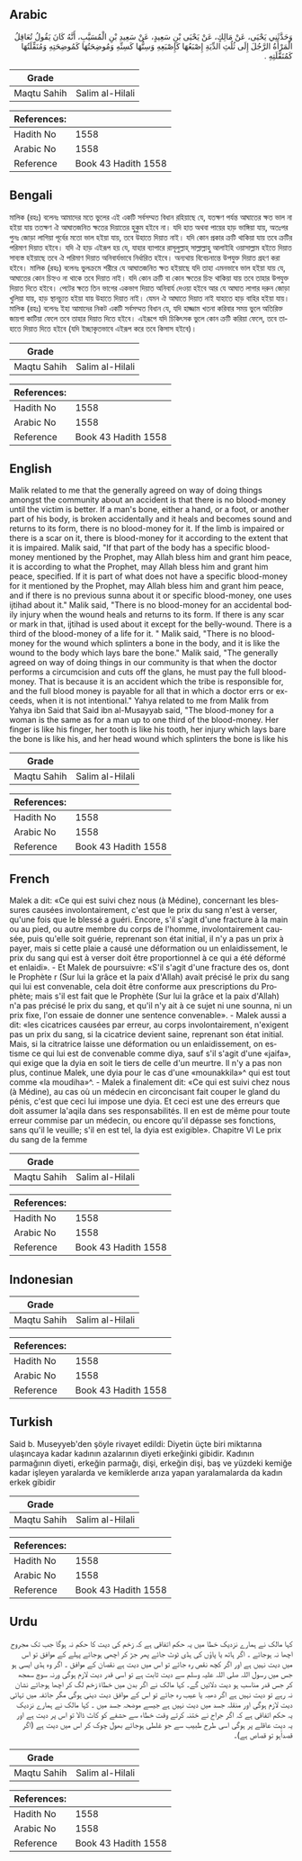 ## Arabic


<div dir="rtl" lang="ar" style={{fontSize:'larger',backgroundColor:'#f8f9fa',padding:20}}>
وَحَدَّثَنِي يَحْيَى، عَنْ مَالِكٍ، عَنْ يَحْيَى بْنِ سَعِيدٍ، عَنْ سَعِيدِ بْنِ الْمُسَيَّبِ، أَنَّهُ كَانَ يَقُولُ تُعَاقِلُ الْمَرْأَةُ الرَّجُلَ إِلَى ثُلُثِ الدِّيَةِ إِصْبَعُهَا كَإِصْبَعِهِ وَسِنُّهَا كَسِنِّهِ وَمُوضِحَتُهَا كَمُوضِحَتِهِ وَمُنَقِّلَتُهَا كَمُنَقَّلَتِهِ ‏.‏
</div>
<div style={{backgroundColor:'#f8f9fa',padding:20, marginBottom: 10}}><table> <thead> <tr> <th>Grade</th> <th></th> </tr> </thead> <tbody> <tr><td>Maqtu Sahih</td><td>Salim al-Hilali</td></tr></tbody></table><table> <thead> <tr> <th>References:</th> <th></th> </tr> </thead> <tbody><tr><td>Hadith No</td><td>1558</td></tr><tr><td>Arabic No</td><td>1558</td></tr><tr><td>Reference</td><td>Book 43 Hadith 1558</td></tr></tbody></table></div>

## Bengali


<div dir="ltr" lang="bn" style={{fontSize:'larger',backgroundColor:'#f8f9fa',padding:20}}>
মালিক (রহঃ) বলেনঃ আমাদের মতে ভুলের এই একটি সর্বসম্মত বিধান রহিয়াছে যে, যতক্ষণ পর্যন্ত আঘাতের ক্ষত ভাল না হইয়া যায় ততক্ষণ ঐ আঘাতজনিত ক্ষতের দিয়াতের হুকুম হইবে না। যদি হাত অথবা পায়ের হাড় ভাঙ্গিয়া যায়, অতঃপর পুনঃ জোড়া লাগিয়া পূর্বের মতো ভাল হইয়া যায়, তবে উহাতে দিয়াত নাই। যদি কোন প্রকার ক্রটি থাকিয়া যায় তবে ক্রটির পরিমাণ দিয়াত হইবে। যদি ঐ হাড় এইরূপ হয় যে, যাহার ব্যাপারে রাসূলুল্লাহ্ সাল্লাল্লাহু আলাইহি ওয়াসাল্লাম হইতে দিয়াত সাব্যস্ত হইয়াছে তবে ঐ পরিমাণ দিয়াত অনিবাৰ্যভাবে নির্ধারিত হইবে। অন্যথায় বিবেচনান্তে উপযুক্ত দিয়াত গ্রহণ করা হইবে। মালিক (রহঃ) বলেনঃ ভুলক্রমে শরীরে যে আঘাতজনিত ক্ষত হইয়াছে যদি তাহা এমনভাবে ভাল হইয়া যায় যে, আঘাতের কোন চিহ্নও না থাকে তবে দিয়াত নাই। যদি কোন ক্রটি বা কোন ক্ষতের চিহ্ন থাকিয়া যায় তবে তাহার উপযুক্ত দিয়াত দিতে হইবে। পেটের ক্ষতে তিন ভাগের একভাগ দিয়াত অনিবার্য দেওয়া হইবে আর যে আঘাত লাগার দরুন জোড়া খুলিয়া যায়, হাড় স্থানচ্যুত হইয়া যায় উহাতে দিয়াত নাই। যেমন ঐ আঘাতে দিয়াত নাই যাহাতে হাড় বাহির হইয়া যায়। মালিক (রহঃ) বলেনঃ ইহা আমাদের নিকট একটি সর্বসম্মত বিধান যে, যদি হাজ্জাম খতনা করিবার সময় ভুলে অতিরিক্ত জায়গা কাটিয়া ফেলে তবে তাহার দিয়াত দিতে হইবে। এইরূপে যদি চিকিৎসক ভুলে কোন ক্রটি করিয়া ফেলে, তবে তাহাতে দিয়াত দিতে হইবে (যদি ইচ্ছাকৃতভাবে এইরূপ করে তবে কিসাস হইবে)।
</div>
<div style={{backgroundColor:'#f8f9fa',padding:20, marginBottom: 10}}><table> <thead> <tr> <th>Grade</th> <th></th> </tr> </thead> <tbody> <tr><td>Maqtu Sahih</td><td>Salim al-Hilali</td></tr></tbody></table><table> <thead> <tr> <th>References:</th> <th></th> </tr> </thead> <tbody><tr><td>Hadith No</td><td>1558</td></tr><tr><td>Arabic No</td><td>1558</td></tr><tr><td>Reference</td><td>Book 43 Hadith 1558</td></tr></tbody></table></div>

## English


<div dir="ltr" lang="en" style={{fontSize:'larger',backgroundColor:'#f8f9fa',padding:20}}>
Malik related to me that the generally agreed on way of doing things amongst the community about an accident is that there is no blood-money until the victim is better. If a man's bone, either a hand, or a foot, or another part of his body, is broken accidentally and it heals and becomes sound and returns to its form, there is no blood-money for it. If the limb is impaired or there is a scar on it, there is blood-money for it according to the extent that it is impaired. Malik said, "If that part of the body has a specific blood-money mentioned by the Prophet, may Allah bless him and grant him peace, it is according to what the Prophet, may Allah bless him and grant him peace, specified. If it is part of what does not have a specific blood-money for it mentioned by the Prophet, may Allah bless him and grant him peace, and if there is no previous sunna about it or specific blood-money, one uses ijtihad about it." Malik said, "There is no blood-money for an accidental bodily injury when the wound heals and returns to its form. If there is any scar or mark in that, ijtihad is used about it except for the belly-wound. There is a third of the blood-money of a life for it. " Malik said, "There is no blood-money for the wound which splinters a bone in the body, and it is like the wound to the body which lays bare the bone." Malik said, "The generally agreed on way of doing things in our community is that when the doctor performs a circumcision and cuts off the glans, he must pay the full blood-money. That is because it is an accident which the tribe is responsible for, and the full blood money is payable for all that in which a doctor errs or exceeds, when it is not intentional." Yahya related to me from Malik from Yahya ibn Said that Said ibn al-Musayyab said, "The blood-money for a woman is the same as for a man up to one third of the blood-money. Her finger is like his finger, her tooth is like his tooth, her injury which lays bare the bone is like his, and her head wound which splinters the bone is like his
</div>
<div style={{backgroundColor:'#f8f9fa',padding:20, marginBottom: 10}}><table> <thead> <tr> <th>Grade</th> <th></th> </tr> </thead> <tbody> <tr><td>Maqtu Sahih</td><td>Salim al-Hilali</td></tr></tbody></table><table> <thead> <tr> <th>References:</th> <th></th> </tr> </thead> <tbody><tr><td>Hadith No</td><td>1558</td></tr><tr><td>Arabic No</td><td>1558</td></tr><tr><td>Reference</td><td>Book 43 Hadith 1558</td></tr></tbody></table></div>

## French


<div dir="ltr" lang="fr" style={{fontSize:'larger',backgroundColor:'#f8f9fa',padding:20}}>
Malek a dit: «Ce qui est suivi chez nous (à Médine), concernant les blessures causées involontairement, c'est que le prix du sang n'est à verser, qu'une fois que le blessé a guéri. Encore, s'il s'agit d'une fracture à la main ou au pied, ou autre membre du corps de l'homme, involontairement causée, puis qu'elle soit guérie, reprenant son état initial, il n'y a pas un prix à payer, mais si cette plaie a causé une déformation ou un enlaidissement, le prix du sang qui est à verser doit être proportionnel à ce qui a été déformé et enlaidi». - Et Malek de poursuivre: «S'il s'agit d'une fracture des os, dont le Prophète r (Sur lui la grâce et la paix d'Allah) avait précisé le prix du sang qui lui est convenable, cela doit être conforme aux prescriptions du Prophète; mais s'il est fait que le Prophète (Sur lui la grâce et la paix d'Allah) n'a pas précisé le prix du sang, et qu'il n'y ait à ce sujet ni une sounna, ni un prix fixe, l'on essaie de donner une sentence convenable». - Malek aussi a dit: «les cicatrices causées par erreur, au corps involontairement, n'exigent pas un prix du sang, si la cicatrice devient saine, reprenant son état initial. Mais, si la citratrice laisse une déformation ou un enlaidissement, on estisme ce qui lui est de convenable comme diya, sauf s'il s'agit d'une «jaifa», qui exige que la dyia en soit le tiers de celle d'un meurtre. Il n'y a pas non plus, continue Malek, une dyia pour le cas d'une «mounakkila»^ qui est tout comme «la moudiha»^. - Malek a finalement dit: «Ce qui est suivi chez nous (à Médine), au cas où un médecin en circoncisant fait couper le gland du pénis, c'est que ceci lui impose une dyia. Et ceci est une des erreurs que doit assumer la'aqila dans ses responsabilités. Il en est de même pour toute erreur commise par un médecin, ou encore qu'il dépasse ses fonctions, sans qu'il le veuille; s'il en est tel, la dyia est exigible». Chapitre VI Le prix du sang de la femme
</div>
<div style={{backgroundColor:'#f8f9fa',padding:20, marginBottom: 10}}><table> <thead> <tr> <th>Grade</th> <th></th> </tr> </thead> <tbody> <tr><td>Maqtu Sahih</td><td>Salim al-Hilali</td></tr></tbody></table><table> <thead> <tr> <th>References:</th> <th></th> </tr> </thead> <tbody><tr><td>Hadith No</td><td>1558</td></tr><tr><td>Arabic No</td><td>1558</td></tr><tr><td>Reference</td><td>Book 43 Hadith 1558</td></tr></tbody></table></div>

## Indonesian


<div dir="ltr" lang="id" style={{fontSize:'larger',backgroundColor:'#f8f9fa',padding:20}}>

</div>
<div style={{backgroundColor:'#f8f9fa',padding:20, marginBottom: 10}}><table> <thead> <tr> <th>Grade</th> <th></th> </tr> </thead> <tbody> <tr><td>Maqtu Sahih</td><td>Salim al-Hilali</td></tr></tbody></table><table> <thead> <tr> <th>References:</th> <th></th> </tr> </thead> <tbody><tr><td>Hadith No</td><td>1558</td></tr><tr><td>Arabic No</td><td>1558</td></tr><tr><td>Reference</td><td>Book 43 Hadith 1558</td></tr></tbody></table></div>

## Turkish


<div dir="ltr" lang="tr" style={{fontSize:'larger',backgroundColor:'#f8f9fa',padding:20}}>
Said b. Museyyeb'den şöyle rivayet edildi: Diyetin üçte biri miktarına ulaşıncaya kadar kadının azalarının diyeti erkeğinki gibidir. Kadının parmağının diyeti, erkeğin parmağı, dişi, erkeğin dişi, baş ve yüzdeki kemiğe kadar işleyen yaralarda ve kemiklerde arıza yapan yaralamalarda da kadın erkek gibidir
</div>
<div style={{backgroundColor:'#f8f9fa',padding:20, marginBottom: 10}}><table> <thead> <tr> <th>Grade</th> <th></th> </tr> </thead> <tbody> <tr><td>Maqtu Sahih</td><td>Salim al-Hilali</td></tr></tbody></table><table> <thead> <tr> <th>References:</th> <th></th> </tr> </thead> <tbody><tr><td>Hadith No</td><td>1558</td></tr><tr><td>Arabic No</td><td>1558</td></tr><tr><td>Reference</td><td>Book 43 Hadith 1558</td></tr></tbody></table></div>

## Urdu


<div dir="rtl" lang="ur" style={{fontSize:'larger',backgroundColor:'#f8f9fa',padding:20}}>
کہا مالک نے ہمارے نزدیک خطا میں یہ حکم اتفاقی ہے کہ زخم کی دیت کا حکم نہ ہوگا جب تک مجروح اچھا نہ ہوجائے ۔ اگر ہاتھ یا پاؤں کی ہڈی ٹوٹ جائے پھر جڑ کر اچھی ہوجائے پہلے کے موافق تو اس میں دیت نہیں ہے اور اگر کچھ نقص رہ جائے تو اس میں دیت ہے نقصان کے موافق ۔ اگر وہ ہڈی ایسی ہو جس میں رسول اللہ صلی اللہ علیہ وسلم سے دیت ثابت ہے تو اسی قدر دیت لازم ہوگی ورنہ سوچ سمجھ کر جس قدر مناسب ہو دیت دلائیں گے۔ کہا مالک نے اگر بدن میں خطاءً زخم لگ کر اچھا ہوجائے نشان نہ رہے تو دیت نہیں ہے اگر دھبہ یا عیب رہ جائے تو اس کے موافق دیت دینی ہوگی مگر جائفہ میں تہائی دیت لازم ہوگی اور منقلہ جسد میں دیت نہیں ہے جیسے موضحہ جسد میں ۔ کہا مالک نے ہمارے نزدیک یہ حکم اتفاقی ہے کہ اگر جراح نے ختنہ کرتے وقت خطاء سے حشفے کو کاٹ ڈالا تو اس پر دیت ہے اور یہ دیت عاقلے پر ہوگی اسی طرح طبیب سے جو غلطی ہوجائے بھول چوک کر اس میں دیت ہے (اگر قصداًہو تو قصاص ہے)۔
</div>
<div style={{backgroundColor:'#f8f9fa',padding:20, marginBottom: 10}}><table> <thead> <tr> <th>Grade</th> <th></th> </tr> </thead> <tbody> <tr><td>Maqtu Sahih</td><td>Salim al-Hilali</td></tr></tbody></table><table> <thead> <tr> <th>References:</th> <th></th> </tr> </thead> <tbody><tr><td>Hadith No</td><td>1558</td></tr><tr><td>Arabic No</td><td>1558</td></tr><tr><td>Reference</td><td>Book 43 Hadith 1558</td></tr></tbody></table></div>